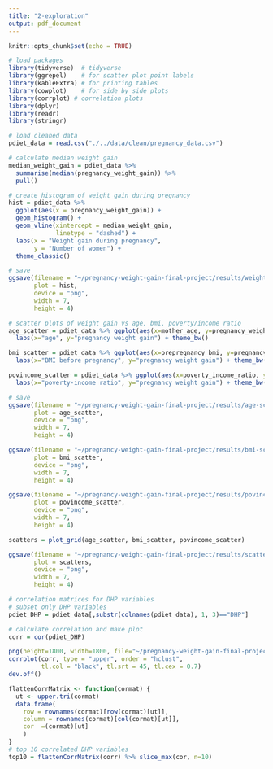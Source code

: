 ```yaml
---
title: "2-exploration"
output: pdf_document
---
```


```r
knitr::opts_chunk$set(echo = TRUE)
```

```r
# load packages
library(tidyverse)  # tidyverse
library(ggrepel)    # for scatter plot point labels
library(kableExtra) # for printing tables
library(cowplot)    # for side by side plots
library(corrplot) # correlation plots
library(dplyr)
library(readr)
library(stringr)
```

```r
# load cleaned data
pdiet_data = read.csv("./../data/clean/pregnancy_data.csv")
```

```r
# calculate median weight gain
median_weight_gain = pdiet_data %>%
  summarise(median(pregnancy_weight_gain)) %>%
  pull()

# create histogram of weight gain during pregnancy
hist = pdiet_data %>%
  ggplot(aes(x = pregnancy_weight_gain)) + 
  geom_histogram() +
  geom_vline(xintercept = median_weight_gain,
             linetype = "dashed") +
  labs(x = "Weight gain during pregnancy", 
       y = "Number of women") +
  theme_classic()

# save
ggsave(filename = "~/pregnancy-weight-gain-final-project/results/weight-gain-hist.png", 
       plot = hist, 
       device = "png", 
       width = 7, 
       height = 4)

```


```r
# scatter plots of weight gain vs age, bmi, poverty/income ratio
age_scatter = pdiet_data %>% ggplot(aes(x=mother_age, y=pregnancy_weight_gain)) + geom_point() +
  labs(x="age", y="pregnancy weight gain") + theme_bw()

bmi_scatter = pdiet_data %>% ggplot(aes(x=prepregnancy_bmi, y=pregnancy_weight_gain)) + geom_point() +
  labs(x="BMI before pregnancy", y="pregnancy weight gain") + theme_bw()

povincome_scatter = pdiet_data %>% ggplot(aes(x=poverty_income_ratio, y=pregnancy_weight_gain)) + geom_point() +
  labs(x="poverty-income ratio", y="pregnancy weight gain") + theme_bw()

# save
ggsave(filename = "~/pregnancy-weight-gain-final-project/results/age-scatter.png", 
       plot = age_scatter, 
       device = "png", 
       width = 7, 
       height = 4)

ggsave(filename = "~/pregnancy-weight-gain-final-project/results/bmi-scatter.png", 
       plot = bmi_scatter, 
       device = "png", 
       width = 7, 
       height = 4)

ggsave(filename = "~/pregnancy-weight-gain-final-project/results/povincome-scatter.png", 
       plot = povincome_scatter, 
       device = "png", 
       width = 7, 
       height = 4)

scatters = plot_grid(age_scatter, bmi_scatter, povincome_scatter)

ggsave(filename = "~/pregnancy-weight-gain-final-project/results/scatters.png", 
       plot = scatters, 
       device = "png", 
       width = 7, 
       height = 4)
```

```r
# correlation matrices for DHP variables
# subset only DHP variables
pdiet_DHP = pdiet_data[,substr(colnames(pdiet_data), 1, 3)=="DHP"]

# calculate correlation and make plot
corr = cor(pdiet_DHP)

png(height=1800, width=1800, file="~/pregnancy-weight-gain-final-project/results/DHP-correlation.png", type = "cairo")
corrplot(corr, type = "upper", order = "hclust", 
         tl.col = "black", tl.srt = 45, tl.cex = 0.7)
dev.off()

flattenCorrMatrix <- function(cormat) {
  ut <- upper.tri(cormat)
  data.frame(
    row = rownames(cormat)[row(cormat)[ut]],
    column = rownames(cormat)[col(cormat)[ut]],
    cor  =(cormat)[ut]
    )
}
# top 10 correlated DHP variables
top10 = flattenCorrMatrix(corr) %>% slice_max(cor, n=10)
```